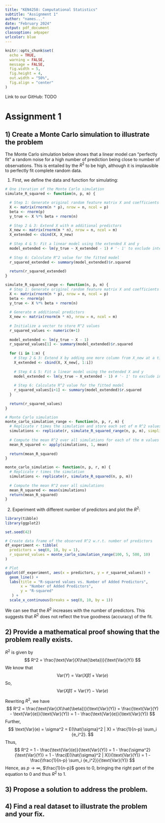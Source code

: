 ```yaml
---
title: "KEN4258: Computational Statistics"
subtitle: "Assignment 1"
author: "names..."
date: "February 2024"
output: pdf_document
classoption: a4paper
urlcolor: blue
---
```


```r
knitr::opts_chunk$set(
  echo = TRUE,
  warning = FALSE, 
  message = FALSE, 
  fig.width = 5, 
  fig.height = 4, 
  out.width = "50%", 
  fig.align = "center"
)
```

Link to our GitHub: TODO

# Assignment 1
## 1) Create a Monte Carlo simulation to illustrate the problem

The Monte Carlo simulation below shows that a linear model can "perfectly fit" a random noise for a high number of prediction being close to number of observations. This is entailed by the $R^2$ to be high, although it is implausible to perfectly fit complete random data.

1. First, we define the data and function for simulating:
```r
# One iteration of the Monte Carlo simulation
simulate_R_squared <- function(n, p, m) {

  # Step 1: Generate original random feature matrix X and coefficients beta
  X <- matrix(rnorm(n * p), nrow = n, ncol = p)
  beta <- rnorm(p)
  y_true <- X %*% beta + rnorm(n)
  
  # Step 2 & 3: Extend X with m additional predictors
  X_new <- matrix(rnorm(m * n), nrow = n, ncol = m)
  X_extended <- cbind(X, X_new)
  
  # Step 4 & 5: Fit a linear model using the extended X and y
  model_extended <- lm(y_true ~ X_extended - 1) # '- 1' to exclude intercept
  
  # Step 6: Calculate R^2 value for the fitted model
  r_squared_extended <- summary(model_extended)$r.squared
  
  return(r_squared_extended)
}

simulate_R_squared_range <- function(n, p, m) {
  # Step 1: Generate original random feature matrix X and coefficients beta
  X <- matrix(rnorm(n * p), nrow = n, ncol = p)
  beta <- rnorm(p)
  y_true <- X %*% beta + rnorm(n)
  
  # Generate m additional predictors
  X_new <- matrix(rnorm(m * n), nrow = n, ncol = m)
  
  # Initialize a vector to store R^2 values
  r_squared_values <- numeric(m+1)
  
  model_extended <- lm(y_true ~ X - 1)
  r_squared_values[1] <- summary(model_extended)$r.squared
  
  for (i in 1:m) {
    # Step 2 & 3: Extend X by adding one more column from X_new at a time
    X_extended <- cbind(X, X_new[, 1:i])
    
    # Step 4 & 5: Fit a linear model using the extended X and y
    model_extended <- lm(y_true ~ X_extended - 1) # '- 1' to exclude intercept
    
    # Step 6: Calculate R^2 value for the fitted model
    r_squared_values[i+1] <- summary(model_extended)$r.squared
  }
  
  return(r_squared_values)
}

# Monte Carlo simulation
monte_carlo_simulation_range <- function(n, p, r, m) {
  # Replicate r times the simulation and store each set of m R^2 values
  simulations <- replicate(r, simulate_R_squared_range(n, p, m), simplify = "array")
  
  # Compute the mean R^2 over all simulations for each of the m values
  mean_R_squared <- apply(simulations, 1, mean)
  
  return(mean_R_squared)
}

monte_carlo_simulation <- function(n, p, r, m) {
  # Replicate r times the simulation
  simulations <- replicate(r, simulate_R_squared(n, p, m))
  
  # Compute the mean R^2 over all simulations
  mean_R_squared <- mean(simulations)
  return(mean_R_squared)
}
```

2. Experiment with different number of predictors and plot the $R^2$:
```r
library(tibble)
library(ggplot2)

set.seed(42)

# Create data frame of the observed R^2 w.r.t. number of predictors
df_experiment <- tibble(
  predictors = seq(0, 10, by = 1),
  r_squared_values = monte_carlo_simulation_range(100, 5, 500, 10)
)
```

```r
# Plot
ggplot(df_experiment, aes(x = predictors, y = r_squared_values)) +
  geom_line() +
  labs(title = "R-squared values vs. Number of Added Predictors",
       x = "Number of Added Predictors",
       y = "R-squared"
   ) +
  scale_x_continuous(breaks = seq(0, 10, by = 1))  
```
We can see that the $R^2$ increases with the number of predictors. This suggests that $R^2$ does not reflect the true goodness (accuracy) of the fit.

## 2) Provide a mathematical proof showing that the problem really exists.
$R^2$ is given by
$$
R^2 = \frac{\text{Var}(X\hat{\beta})}{\text{Var}(Y)}
$$
We know that 
$$
\text{Var}(Y) = \text{Var}(X\hat{\beta}) + \text{Var}(e)
$$
So, 
$$
\text{Var}(X\hat{\beta}) = \text{Var}(Y) - \text{Var}(e)
$$

Rewriting $R^2$, we have
$$
R^2 = \frac{\text{Var}(X\hat{\beta})}{\text{Var}(Y)} 
    = \frac{\text{Var}(Y) - \text{Var}(e)}{\text{Var}(Y)} 
    = 1 - \frac{\text{Var}(e)}{\text{Var}(Y)}
$$
Further, 
$$
\text{Var}(e) = \sigma^2 = E(\hat{\sigma}^2 | X) = \frac{1}{n-p} \sum_i {e_i^2}.
$$
Thus,
$$
R^2 = 1 - \frac{\text{Var}(e)}{\text{Var}(Y)}
    = 1 - \frac{\sigma^2}{\text{Var}(Y)} 
    = 1 - \frac{E(\hat{\sigma}^2 | X)}{\text{Var}(Y)}
    = 1 - \frac{\frac{1}{n-p} \sum_i {e_i^2}}{\text{Var}(Y)}
$$
Hence, as $p \rightarrow \infty$, $\frac{1}{n-p}$ goes to $0$, bringing the right part of the equation to $0$ and thus $R^2$ to $1$.

## 3) Propose a solution to address the problem.


## 4) Find a real dataset to illustrate the problem and your fix.


